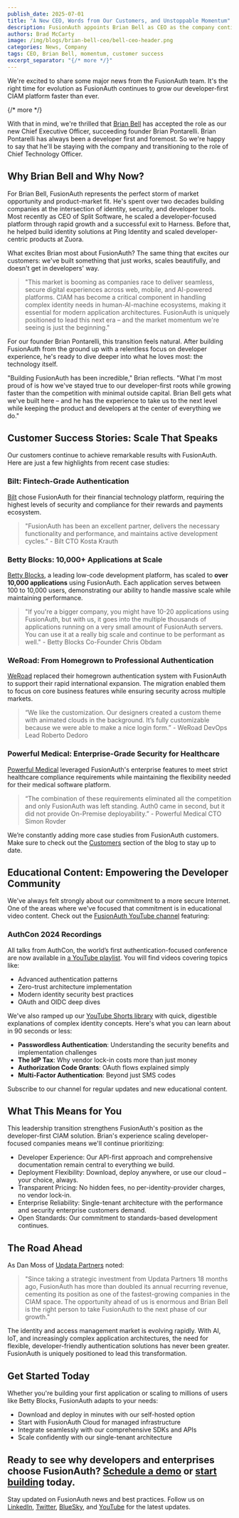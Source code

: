 ```yaml
---
publish_date: 2025-07-01
title: "A New CEO, Words from Our Customers, and Unstoppable Momentum"
description: FusionAuth appoints Brian Bell as CEO as the company continues explosive growth. Learn about our new leadership, customer success stories scaling to 10,000+ apps, and latest developer-focused content updates.
authors: Brad McCarty
image: /img/blogs/brian-bell-ceo/bell-ceo-header.png
categories: News, Company
tags: CEO, Brian Bell, momentum, customer success
excerpt_separator: "{/* more */}"
---
```


We're excited to share some major news from the FusionAuth team. It's the right time for evolution as FusionAuth continues to grow our developer-first CIAM platform faster than ever.

{/* more */}
 
With that in mind, we're thrilled that [Brian Bell](https://www.linkedin.com/in/brian-bell-b54105/) has accepted the role as our new Chief Executive Officer, succeeding founder Brian Pontarelli. Brian Pontarelli has always been a developer first and foremost. So we're happy to say that he'll be staying with the company and transitioning to the role of Chief Technology Officer.

## Why Brian Bell and Why Now?

For Brian Bell, FusionAuth represents the perfect storm of market opportunity and product-market fit. He's spent over two decades building companies at the intersection of identity, security, and developer tools. Most recently as CEO of Split Software, he scaled a developer-focused platform through rapid growth and a successful exit to Harness. Before that, he helped build identity solutions at Ping Identity and scaled developer-centric products at Zuora.

What excites Brian most about FusionAuth? The same thing that excites our customers: we've built something that just works, scales beautifully, and doesn't get in developers' way.

> "This market is booming as companies race to deliver seamless, secure digital experiences across web, mobile, and AI-powered platforms. CIAM has become a critical component in handling complex identity needs in human-AI-machine ecosystems, making it essential for modern application architectures. FusionAuth is uniquely positioned to lead this next era – and the market momentum we're seeing is just the beginning."

For our founder Brian Pontarelli, this transition feels natural. After building FusionAuth from the ground up with a relentless focus on developer experience, he's ready to dive deeper into what he loves most: the technology itself.

"Building FusionAuth has been incredible," Brian reflects. "What I'm most proud of is how we've stayed true to our developer-first roots while growing faster than the competition with minimal outside capital. Brian Bell gets what we've built here – and he has the experience to take us to the next level while keeping the product and developers at the center of everything we do."

## Customer Success Stories: Scale That Speaks

Our customers continue to achieve remarkable results with FusionAuth. Here are just a few highlights from recent case studies:

### Bilt: Fintech-Grade Authentication

[Bilt](/blog/bilt-fusionauth) chose FusionAuth for their financial technology platform, requiring the highest levels of security and compliance for their rewards and payments ecosystem.

> "FusionAuth has been an excellent partner, delivers the necessary functionality and performance, and maintains active development cycles.” - Bilt CTO Kosta Krauth

### Betty Blocks: 10,000+ Applications at Scale

[Betty Blocks](/blog/betty-blocks-fusionauth), a leading low-code development platform, has scaled to **over 10,000 applications** using FusionAuth. Each application serves between 100 to 10,000 users, demonstrating our ability to handle massive scale while maintaining performance.

> "If you're a bigger company, you might have 10-20 applications using FusionAuth, but with us, it goes into the multiple thousands of applications running on a very small amount of FusionAuth servers. You can use it at a really big scale and continue to be performant as well." - Betty Blocks Co-Founder Chris Obdam

### WeRoad: From Homegrown to Professional Authentication

[WeRoad](/blog/weroad-fusionauth) replaced their homegrown authentication system with FusionAuth to support their rapid international expansion. The migration enabled them to focus on core business features while ensuring security across multiple markets.

> “We like the customization. Our designers created a custom theme with animated clouds in the background. It’s fully customizable because we were able to make a nice login form.” - WeRoad DevOps Lead Roberto Dedoro

### Powerful Medical: Enterprise-Grade Security for Healthcare

[Powerful Medical](/blog/powerful-medical) leveraged FusionAuth's enterprise features to meet strict healthcare compliance requirements while maintaining the flexibility needed for their medical software platform.

> “The combination of these requirements eliminated all the competition and only FusionAuth was left standing. Auth0 came in second, but it did not provide On-Premise deployability.” - Powerful Medical CTO Simon Rovder

We’re constantly adding more case studies from FusionAuth customers. Make sure to check out the [Customers](/blog/category/customers/) section of the blog to stay up to date. 

## Educational Content: Empowering the Developer Community

We've always felt strongly about our commitment to a more secure Internet. One of the areas where we've focused that commitment is in educational video content. Check out the [FusionAuth YouTube channel](https://www.youtube.com/c/fusionauth) featuring:

### AuthCon 2024 Recordings

All talks from AuthCon, the world’s first authentication-focused conference are now available in [a YouTube playlist](https://youtube.com/playlist?list=PLUOVyt5DYPpPkZVL1yCs2eVMk2QVcJyQe&si=kNEZCjddy-JxjgGW). You will find videos covering topics like:

- Advanced authentication patterns
- Zero-trust architecture implementation  
- Modern identity security best practices
- OAuth and OIDC deep dives

We've also ramped up our [YouTube Shorts library](https://www.youtube.com/@FusionAuth/shorts) with quick, digestible explanations of complex identity concepts. Here's what you can learn about in 90 seconds or less:

- **Passwordless Authentication**: Understanding the security benefits and implementation challenges
- **The IdP Tax**: Why vendor lock-in costs more than just money
- **Authorization Code Grants**: OAuth flows explained simply
- **Multi-Factor Authentication**: Beyond just SMS codes

Subscribe to our channel for regular updates and new educational content.

## What This Means for You

This leadership transition strengthens FusionAuth's position as the developer-first CIAM solution. Brian's experience scaling developer-focused companies means we'll continue prioritizing:

- Developer Experience: Our API-first approach and comprehensive documentation remain central to everything we build.
- Deployment Flexibility: Download, deploy anywhere, or use our cloud – your choice, always.
- Transparent Pricing: No hidden fees, no per-identity-provider charges, no vendor lock-in.
- Enterprise Reliability: Single-tenant architecture with the performance and security enterprise customers demand.
- Open Standards: Our commitment to standards-based development continues.

## The Road Ahead

As Dan Moss of [Updata Partners](/blog/fusionauth-funding) noted: 

> "Since taking a strategic investment from Updata Partners 18 months ago, FusionAuth has more than doubled its annual recurring revenue, cementing its position as one of the fastest-growing companies in the CIAM space. The opportunity ahead of us is enormous and Brian Bell is the right person to take FusionAuth to the next phase of our growth."

The identity and access management market is evolving rapidly. With AI, IoT, and increasingly complex application architectures, the need for flexible, developer-friendly authentication solutions has never been greater. FusionAuth is uniquely positioned to lead this transformation.

## Get Started Today

Whether you're building your first application or scaling to millions of users like Betty Blocks, FusionAuth adapts to your needs:

- Download and deploy in minutes with our self-hosted option
- Start with FusionAuth Cloud for managed infrastructure
- Integrate seamlessly with our comprehensive SDKs and APIs
- Scale confidently with our single-tenant architecture

Ready to see why developers and enterprises choose FusionAuth? [Schedule a demo](/contact) or [start building](/get-started) today.
---

Stay updated on FusionAuth news and best practices. Follow us on [LinkedIn](https://www.linkedin.com/company/fusionauth), [Twitter](https://x.com/fusionauth), [BlueSky](https://bsky.app/profile/fusionauth.io), and [YouTube](https://www.youtube.com/c/FusionAuth) for the latest updates.

